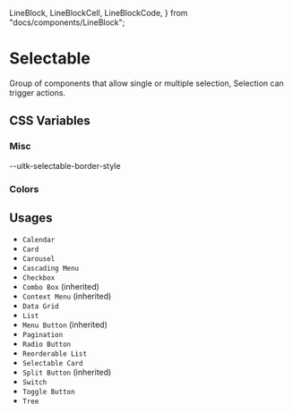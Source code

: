   LineBlock,
  LineBlockCell,
  LineBlockCode,
} from "docs/components/LineBlock";

<Meta title="Documentation/Styles and Theming/Characteristics/Selectable" />

# Selectable

Group of components that allow single or multiple selection, Selection can
trigger actions.

## CSS Variables

### Misc

<Canvas>
  <Story name="Misc">
    <DocGrid>
      <CursorBlock cursor="--uitk-selectable-cursor-active" />
      <CursorBlock cursor="--uitk-selectable-cursor-active" />
      <TextAlignBlock textAlign="--uitk-selectable-text-align" />
      <LineBlockCell />
      <LineBlockCode>--uitk-selectable-border-style</LineBlockCode>
      <LineBlock lineWidth="--uitk-selectable-border-width" />
    </DocGrid>
  </Story>
</Canvas>

### Colors

<Canvas>
  <Story name="Colors">
    <DocGrid>
      <ColorBlock colorVar="--uitk-selectable-background" />
      <ColorBlock colorVar="--uitk-selectable-background-hover" />
      <ColorBlock colorVar="--uitk-selectable-background-selected" />
      <ColorBlock colorVar="--uitk-selectable-background-blur-selected" />
      <ColorBlock colorVar="--uitk-selectable-border-color" />
      <ColorBlock colorVar="--uitk-selectable-border-color-hover" />
      <ColorBlock colorVar="--uitk-selectable-border-color-selected" />
      <ColorBlock colorVar="--uitk-selectable-border-color-disabled" />
      <ColorBlock colorVar="--uitk-selectable-border-color-selected-disabled" />
      <ColorBlock colorVar="--uitk-selectable-foreground" />
      <ColorBlock colorVar="--uitk-selectable-foreground-hover" />
      <ColorBlock colorVar="--uitk-selectable-foreground-selected" />
      <ColorBlock colorVar="--uitk-selectable-foreground-blur-active" />
    </DocGrid>
  </Story>
</Canvas>

## Usages

- `Calendar`
- `Card`
- `Carousel`
- `Cascading Menu`
- `Checkbox`
- `Combo Box` (inherited)
- `Context Menu` (inherited)
- `Data Grid`
- `List`
- `Menu Button` (inherited)
- `Pagination`
- `Radio Button`
- `Reorderable List`
- `Selectable Card`
- `Split Button` (inherited)
- `Switch`
- `Toggle Button`
- `Tree`
